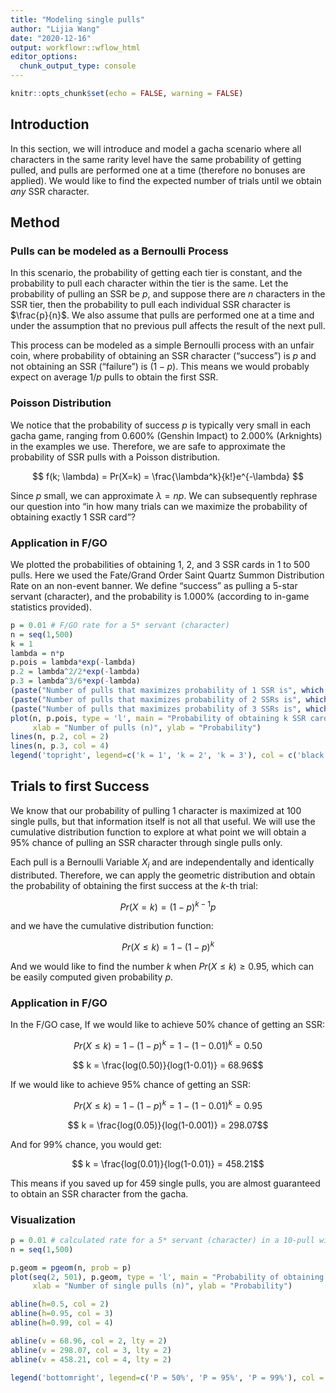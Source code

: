 ```yaml
---
title: "Modeling single pulls"
author: "Lijia Wang"
date: "2020-12-16"
output: workflowr::wflow_html
editor_options:
  chunk_output_type: console
---
```


```r
knitr::opts_chunk$set(echo = FALSE, warning = FALSE)
```

## Introduction

In this section, we will introduce and model a gacha scenario where all characters in the same rarity level have the same probability of getting pulled, and pulls are performed one at a time (therefore no bonuses are applied). We would like to find the expected number of trials until we obtain *any* SSR character. 

## Method


### Pulls can be modeled as a Bernoulli Process

In this scenario, the probability of getting each tier is constant, and the probability to pull each character within the tier is the same. Let the probability of pulling an SSR be $p$, and suppose there are $n$ characters in the SSR tier, then the probability to pull each individual SSR character is $\frac{p}{n}$. We also assume that pulls are performed one at a time and under the assumption that no previous pull affects the result of the next pull. 

This process can be modeled as a simple Bernoulli process with an unfair coin, where probability of obtaining an SSR character ("success") is $p$ and not obtaining an SSR ("failure") is $(1-p)$. This means we would probably expect on average $1/p$ pulls to obtain the first SSR.


### Poisson Distribution

We notice that the probability of success $p$ is typically very small in each gacha game, ranging from 0.600% (Genshin Impact) to 2.000% (Arknights) in the examples we use. Therefore, we are safe to approximate the probability of SSR pulls with a Poisson distribution. 

$$ f(k; \lambda) = Pr(X=k) = \frac{\lambda^k}{k!}e^{-\lambda} $$

Since $p$ small, we can approximate $\lambda = np$. We can subsequently rephrase our question into "in how many trials can we maximize the probability of obtaining exactly 1 SSR card"? 

### Application in F/GO

We plotted the probabilities of obtaining 1, 2, and 3 SSR cards in 1 to 500 pulls. Here we used the Fate/Grand Order Saint Quartz Summon Distribution Rate on an non-event banner. We define "success" as pulling a 5-star servant (character), and the probability is 1.000% (according to in-game statistics provided). 

```r
p = 0.01 # F/GO rate for a 5* servant (character)
n = seq(1,500)
k = 1
lambda = n*p
p.pois = lambda*exp(-lambda)
p.2 = lambda^2/2*exp(-lambda)
p.3 = lambda^3/6*exp(-lambda)
(paste("Number of pulls that maximizes probability of 1 SSR is", which.max(p.pois)))
(paste("Number of pulls that maximizes probability of 2 SSRs is", which.max(p.2)))
(paste("Number of pulls that maximizes probability of 3 SSRs is", which.max(p.3)))
plot(n, p.pois, type = 'l', main = "Probability of obtaining k SSR cards through single pulls", 
     xlab = "Number of pulls (n)", ylab = "Probability")
lines(n, p.2, col = 2)
lines(n, p.3, col = 4)
legend('topright', legend=c('k = 1', 'k = 2', 'k = 3'), col = c('black', 2, 4), lty = 1)
```

## Trials to first Success

We know that our probability of pulling 1 character is maximized at 100 single pulls, but that information itself is not all that useful. We will use the cumulative distribution function to explore at what point we will obtain a 95% chance of pulling an SSR character through single pulls only. 

Each pull is a Bernoulli Variable $X_i$ and are independentally and identically distributed. Therefore, we can apply the geometric distribution and obtain the probability of obtaining the first success at the $k$-th trial: 

$$ Pr(X=k) = (1-p)^{k-1}p$$

and we have the cumulative distribution function: 

$$ Pr(X\leq k) = 1-(1-p)^k $$

And we would like to find the number $k$ when $Pr(X\leq k) \geq 0.95$, which can be easily computed given probability $p$. 

### Application in F/GO

In the F/GO case, If we would like to achieve 50% chance of getting an SSR: 

$$ Pr(X\leq k) = 1-(1-p)^k  = 1-(1-0.01)^k = 0.50$$

$$ k = \frac{log(0.50)}{log(1-0.01)} = 68.96$$

If we would like to achieve 95% chance of getting an SSR: 

$$ Pr(X\leq k) = 1-(1-p)^k  = 1-(1-0.01)^k = 0.95$$

$$ k = \frac{log(0.05)}{log(1-0.001)} = 298.07$$

And for 99% chance, you would get: 

$$ k = \frac{log(0.01)}{log(1-0.01)} = 458.21$$

This means if you saved up for 459 single pulls, you are almost guaranteed to obtain an SSR character from the gacha. 

### Visualization

```r
p = 0.01 # calculated rate for a 5* servant (character) in a 10-pull with bonus
n = seq(1,500)

p.geom = pgeom(n, prob = p)
plot(seq(2, 501), p.geom, type = 'l', main = "Probability of obtaining 1 SSR cards within n single pulls", 
     xlab = "Number of single pulls (n)", ylab = "Probability")

abline(h=0.5, col = 2)
abline(h=0.95, col = 3)
abline(h=0.99, col = 4)

abline(v = 68.96, col = 2, lty = 2)
abline(v = 298.07, col = 3, lty = 2)
abline(v = 458.21, col = 4, lty = 2)

legend('bottomright', legend=c('P = 50%', 'P = 95%', 'P = 99%'), col = c(2, 3, 4), lty = 1)
```

